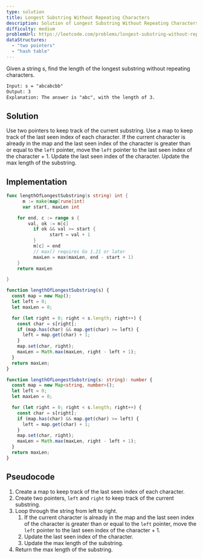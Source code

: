 ```yaml
---
type: solution
title: Longest Substring Without Repeating Characters
description: Solution of Longest Substring Without Repeating Characters
difficulty: medium
problemUrl: https://leetcode.com/problems/longest-substring-without-repeating-characters/
dataStructures:
  - "two pointers"
  - "hash table"
---
```



Given a string s, find the length of the longest substring without repeating characters.

```txt
Input: s = "abcabcbb"
Output: 3
Explanation: The answer is "abc", with the length of 3.
```

## Solution

Use two pointers to keep track of the current substring. Use a map to keep track of the last seen index of each character. If the current character is already in the map and the last seen index of the character is greater than or equal to the `left` pointer, move the `left` pointer to the last seen index of the character + 1. Update the last seen index of the character. Update the max length of the substring.

## Implementation

<Tabs>
  <TabItem label="go">

```go
func lengthOfLongestSubstring(s string) int {
	  m := make(map[rune]int)
	  var start, maxLen int

    for end, c := range s {
        val, ok := m[c]
    	  if ok && val >= start {
    		    start = val + 1
    	  }
    	  m[c] = end
    	  // max() requires Go 1.21 or later
    	  maxLen = max(maxLen, end - start + 1)
    }
    return maxLen

}
```

  </TabItem>
  <TabItem label="js">

```js
function lengthOfLongestSubstring(s) {
  const map = new Map();
  let left = 0;
  let maxLen = 0;

  for (let right = 0; right < s.length; right++) {
    const char = s[right];
    if (map.has(char) && map.get(char) >= left) {
      left = map.get(char) + 1;
    }
    map.set(char, right);
    maxLen = Math.max(maxLen, right - left + 1);
  }
  return maxLen;
}
```

  </TabItem>
  <TabItem label="ts">

```ts
function lengthOfLongestSubstring(s: string): number {
  const map = new Map<string, number>();
  let left = 0;
  let maxLen = 0;

  for (let right = 0; right < s.length; right++) {
    const char = s[right];
    if (map.has(char) && map.get(char) >= left) {
      left = map.get(char) + 1;
    }
    map.set(char, right);
    maxLen = Math.max(maxLen, right - left + 1);
  }
  return maxLen;
}
```

  </TabItem>
</Tabs>

## Pseudocode

1. Create a map to keep track of the last seen index of each character.
2. Create two pointers, `left` and `right` to keep track of the current substring.
3. Loop through the string from left to right.
   1. If the current character is already in the map and the last seen index of the character is greater than or equal to the `left` pointer, move the `left` pointer to the last seen index of the character + 1.
   2. Update the last seen index of the character.
   3. Update the max length of the substring.
4. Return the max length of the substring.
